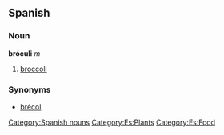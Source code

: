 == Spanish ==
=== Noun ===
'''bróculi''' ''m''
# [[broccoli]]

=== Synonyms ===
*[[brécol]]

[[Category:Spanish nouns]]
[[Category:Es:Plants]]
[[Category:Es:Food]]